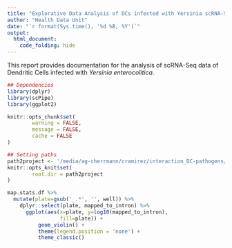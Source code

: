 ```yaml
---
title: "Explorative Data Analysis of DCs infected with Yersinia scRNA-Seq data"
author: "Health Data Unit"
date: "`r format(Sys.time(), '%d %B, %Y')`"
output: 
  html_document:
    code_folding: hide
---
```



This report provides documentation for the analysis of scRNA-Seq data of Dendritic Cells infected
with *Yersinia enterocolitica*. 


```r
## Dependencies
library(dplyr)
library(scPipe)
library(ggplot2)

knitr::opts_chunk$set(
        warning = FALSE, 
        message = FALSE,
        cache = FALSE
)

## Setting paths
path2project <- '/media/ag-cherrmann/cramirez/interaction_DC-pathogens/'
knitr::opts_knit$set(
        root.dir = path2project
)
```



```r
map.stats.df %>%
  mutate(plate=gsub('_.*', '', well)) %>%
    dplyr::select(plate, mapped_to_intron) %>%
      ggplot(aes(x=plate, y=log10(mapped_to_intron),
                 fill=plate)) +
          geom_violin() +
          theme(legend.position = 'none') +
          theme_classic()
```

